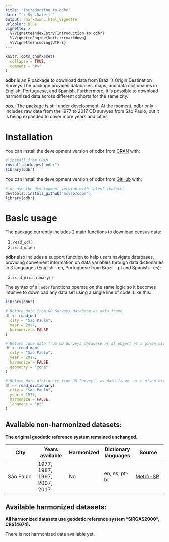 ```yaml
---
title: "Introduction to odbr"
date: "`r Sys.Date()`"
output: rmarkdown::html_vignette
urlcolor: blue
vignette: >
  %\VignetteIndexEntry{Introduction to odbr}
  %\VignetteEngine{knitr::rmarkdown}
  %\VignetteEncoding{UTF-8}
---
```


```r
knitr::opts_chunk$set(
  collapse = TRUE,
  comment = "#>"
)
```


**odbr** is an R package to download data from Brazil's Origin Destination
Surveys.The package provides databases, maps, and data dictionaries in English,
Portuguese, and Spanish. Furthermore, it is possible to download harmonized data 
across different cohorts for the same city.


*obs.:* The package is still under development. At the moment, odbr only
includes raw data from the 1977 to 2017 OD survyes from São Paulo, but it is 
being expanded to cover more years and cities.


# Installation

You can install the development version of odbr from
[CRAN](https://cran.r-project.org/web/packages/odbr/index.html) with:

``` r
# install from CRAN
install.packages("odbr")
library(odbr)
```

You can install the development version of odbr from
[GitHub](https://github.com/) with:

``` r
# or use the development version with latest features
devtools::install_github("hsvab/odbr")
library(odbr)
```

# Basic usage

The package currently includes 2 main functions to download census data:

1. `read_od()`
2. `read_map()`


**odbr** also includes a support function to help users navigate databases,
providing convenient information on data variables through data dictionaries in
3 languages (English - en, Portuguese from Brazil - pt and Spanish - es):

3. `read_dicitionary()`

The syntax of all `odbr` functions operate on the same logic so it becomes
intuitive to download any data set using a single line of code. Like this:

```r
library(odbr)

# Return data from OD Surveys database as data.frame
df <- read_od(
  city = "Sao Paulo",
  year = 2017,
  harmonize = FALSE
)

# Return zone data from OD Surveys database as sf object at a given city and year
df <- read_map(
  city = "Sao Paulo",
  year = 2017,
  harmonize = FALSE,
  geometry = "zone"
)

# Return data dictionary from OD Surveys, as data.frame, at a given city and year
df <- read_dictionary(
  city = "Sao Paulo",
  year = 1977,
  harmonize = FALSE,
  language = "pt"
)
```


## Available non-harmonized datasets:

**The original geodetic reference system remained unchanged.** 

|City|Years available| Harmonized |Dictionary languages | Source|
|-----|-----|-----|-----|-----|
|São Paulo| 1977, 1987, 1997, 2007, 2017 | No | en, es, pt-br | [Metrô-SP](https://transparencia.metrosp.com.br/dataset/pesquisa-origem-e-destino)



## Available harmonized datasets:

**All harmonized datasets use geodetic reference system "SIRGAS2000", CRS(4674).** 

There is not harmonized data available yet.
